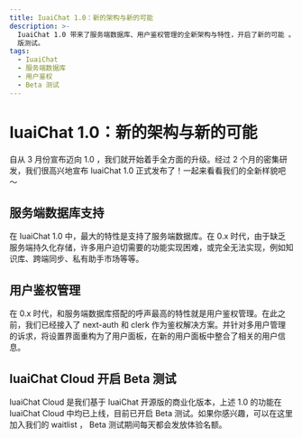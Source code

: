 ```yaml
---
title: IuaiChat 1.0：新的架构与新的可能
description: >-
  IuaiChat 1.0 带来了服务端数据库、用户鉴权管理的全新架构与特性，开启了新的可能 。在此基础上， IuaiChat Cloud 开启 Beta
  版测试。
tags:
  - IuaiChat
  - 服务端数据库
  - 用户鉴权
  - Beta 测试
---
```


# IuaiChat 1.0：新的架构与新的可能

自从 3 月份宣布迈向 1.0 ，我们就开始着手全方面的升级。经过 2 个月的密集研发，我们很高兴地宣布 IuaiChat 1.0 正式发布了！一起来看看我们的全新样貌吧～

## 服务端数据库支持

在 IuaiChat 1.0 中，最大的特性是支持了服务端数据库。在 0.x 时代，由于缺乏服务端持久化存储，许多用户迫切需要的功能实现困难，或完全无法实现，例如知识库、跨端同步、私有助手市场等等。

## 用户鉴权管理

在 0.x 时代，和服务端数据库搭配的呼声最高的特性就是用户鉴权管理。在此之前，我们已经接入了 next-auth 和 clerk 作为鉴权解决方案。并针对多用户管理的诉求，将设置界面重构为了用户面板，在新的用户面板中整合了相关的用户信息。

## IuaiChat Cloud 开启 Beta 测试

IuaiChat Cloud 是我们基于 IuaiChat 开源版的商业化版本，上述 1.0 的功能在 IuaiChat Cloud 中均已上线，目前已开启 Beta 测试。如果你感兴趣，可以在这里加入我们的 waitlist ， Beta 测试期间每天都会发放体验名额。
